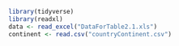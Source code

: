 ```r
library(tidyverse)
library(readxl)
data <- read_excel("DataForTable2.1.xls")
continent <- read.csv("countryContinent.csv")
```